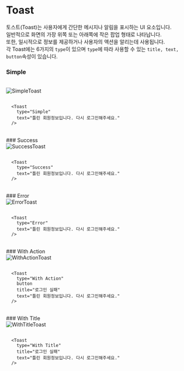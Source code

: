 # Toast

토스트(Toast)는 사용자에게 간단한 메시지나 알림을 표시하는 UI 요소입니다. <br />
일반적으로 화면의 가장 위쪽 또는 아래쪽에 작은 팝업 형태로 나타납니다.<br />
또한, 일시적으로 정보를 제공하거나 사용자의 액션을 알리는데 사용됩니다.<br />
각 Toast에는 6가지의 `type`이 있으며 `type`에 따라 사용할 수 있는 `title, text,
button`속성이 있습니다.
<br />
### Simple

<br />


<div
  style={{
    border: "0.5px solid gray",
    borderRadius: "8px",
    display: "flex",
    justifyContent: "center",
    alignItems: "center",
    padding: "32px",
  }}
>
  <Image src="/SimpleToast.svg" alt="SimpleToast" width={360} height={60} />
</div>

```tsx /type/ /text/ copy

  <Toast 
    type="Simple" 
    text="틀린 회원정보입니다. 다시 로그인해주세요." 
  />

```
<br />
### Success

<br />

<div
  style={{
    border: "0.5px solid gray",
    borderRadius: "8px",
    display: "flex",
    justifyContent: "center",
    alignItems: "center",
    padding: "32px",
  }}
>
  <Image src="/SuccessToast.svg" alt="SuccessToast" width={360} height={60} />
</div>

```tsx /Success/ copy

  <Toast 
    type="Success" 
    text="틀린 회원정보입니다. 다시 로그인해주세요." 
  />

```
<br />
### Error

<br />

<div
  style={{
    border: "0.5px solid gray",
    borderRadius: "8px",
    display: "flex",
    justifyContent: "center",
    alignItems: "center",
    padding: "32px",
  }}
>
  <Image src="/ErrorToast.svg" alt="ErrorToast" width={360} height={60} />
</div>


```tsx /Error/ copy

  <Toast 
    type="Error" 
    text="틀린 회원정보입니다. 다시 로그인해주세요." 
  />

```
<br />
### With Action

<br />

<div
  style={{
    border: "0.5px solid gray",
    borderRadius: "8px",
    display: "flex",
    justifyContent: "center",
    alignItems: "center",
    padding: "32px",
  }}
>
  <Image
    src="/WithActionToast.svg"
    alt="WithActionToast"
    width={360}
    height={60}
  />
</div>

```tsx {3-6} copy

  <Toast
    type="With Action"
    button
    title="로그인 실패"
    text="틀린 회원정보입니다. 다시 로그인해주세요."
  />

```
<br />
### With Title

<br />

<div
  style={{
    border: "0.5px solid gray",
    borderRadius: "8px",
    display: "flex",
    justifyContent: "center",
    alignItems: "center",
    padding: "32px",
  }}
>
  <Image
    src="/WithTitleToast.svg"
    alt="WithTitleToast"
    width={360}
    height={60}
  />
</div>

```tsx {3-5} copy

  <Toast
    type="With Title"
    title="로그인 실패"
    text="틀린 회원정보입니다. 다시 로그인해주세요."
  />

```
